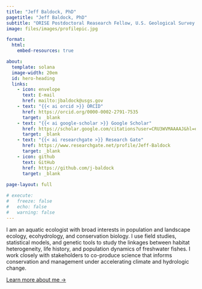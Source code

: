 ```yaml
---
title: "Jeff Baldock, PhD"
pagetitle: "Jeff Baldock, PhD"
subtitle: "ORISE Postdoctoral Reasearch Fellow, U.S. Geological Survey NOROCK"
image: files/images/profilepic.jpg

format:
  html:
    embed-resources: true

about:
  template: solana
  image-width: 20em
  id: hero-heading
  links:
    - icon: envelope
      text: E-mail
      href: mailto:jbaldock@usgs.gov  
    - text: "{{< ai orcid >}} ORCID" 
      href: https://orcid.org/0000-0002-2791-7535
      target: _blank
    - text: "{{< ai google-scholar >}} Google Scholar"
      href: https://scholar.google.com/citations?user=CRU3WVMAAAAJ&hl=en
      target: _blank
    - text: "{{< ai researchgate >}} Research Gate"
      href: https://www.researchgate.net/profile/Jeff-Baldock
      target: _blank
    - icon: github
      text: GitHub
      href: https://github.com/j-baldock  
      target: _blank
  
page-layout: full

# execute: 
#   freeze: false
#   echo: false
#   warning: false
---
```


::: {#hero-heading}
I am an aquatic ecologist with broad interests in population and landscape ecology, ecohydrology, and conservation biology. I use field studies, statistical models, and genetic tools to study the linkages between habitat heterogeneity, life history, and population dynamics of freshwater fishes. I work closely with stakeholders to co-produce science that informs conservation and management under accelerating climate and hydrologic change.

[Learn more about me →](/about/about.html)
:::
